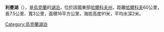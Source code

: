 {{Infobox body of water|pushpin_map=Ukraine|坐标={{coord|display=it}}}}
'''利曼湖'''（{{lang-uk|Лиман}}），是[[烏克蘭|烏克蘭]]的[[湖泊|湖泊]]，位於該國東部[[哈爾科夫州|哈爾科夫州]]，距離[[哈爾科夫|哈爾科夫]]60公里，長7.5公里、寬3公里，面積16平方公里，海拔高度91米，平均水深2米。

{{Ukraine-geo-stub}}
[[Category:烏克蘭湖泊|Category:烏克蘭湖泊]]
